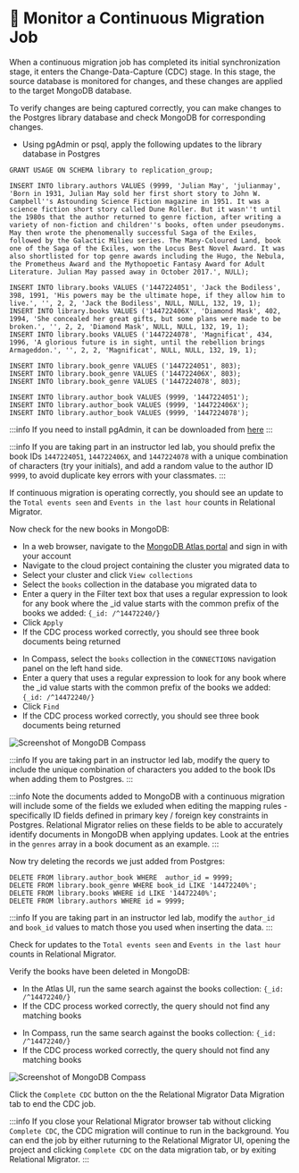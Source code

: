 
# 👐 Monitor a Continuous Migration Job

When a continuous migration job has completed its initial synchronization stage, it enters the Change-Data-Capture (CDC) stage.
In this stage, the source database is monitored for changes, and these changes are applied to the target MongoDB database.

<Screenshot url="http://127.0.0.1:8278" src="img/220-image-012.png" alt="Screenshot of the Data Migration monitoring page" />

To verify changes are being captured correctly, you can make changes to the Postgres library database and check MongoDB for corresponding changes.
- Using pgAdmin or psql, apply the following updates to the library database in Postgres

```
GRANT USAGE ON SCHEMA library to replication_group;

INSERT INTO library.authors VALUES (9999, 'Julian May', 'julianmay', 'Born in 1931, Julian May sold her first short story to John W. Campbell''s Astounding Science Fiction magazine in 1951. It was a science fiction short story called Dune Roller. But it wasn''t until the 1980s that the author returned to genre fiction, after writing a variety of non-fiction and children''s books, often under pseudonyms. May then wrote the phenomenally successful Saga of the Exiles, followed by the Galactic Milieu series. The Many-Coloured Land, book one of the Saga of the Exiles, won the Locus Best Novel Award. It was also shortlisted for top genre awards including the Hugo, the Nebula, the Prometheus Award and the Mythopoetic Fantasy Award for Adult Literature. Julian May passed away in October 2017.', NULL);

INSERT INTO library.books VALUES ('1447224051', 'Jack the Bodiless', 398, 1991, 'His powers may be the ultimate hope, if they allow him to live.', '', 2, 2, 'Jack the Bodiless', NULL, NULL, 132, 19, 1);
INSERT INTO library.books VALUES ('144722406X', 'Diamond Mask', 402, 1994, 'She concealed her great gifts, but some plans were made to be broken.', '', 2, 2, 'Diamond Mask', NULL, NULL, 132, 19, 1);
INSERT INTO library.books VALUES ('1447224078', 'Magnificat', 434, 1996, 'A glorious future is in sight, until the rebellion brings Armageddon.', '', 2, 2, 'Magnificat', NULL, NULL, 132, 19, 1);

INSERT INTO library.book_genre VALUES ('1447224051', 803);
INSERT INTO library.book_genre VALUES ('144722406X', 803);
INSERT INTO library.book_genre VALUES ('1447224078', 803);

INSERT INTO library.author_book VALUES (9999, '1447224051');
INSERT INTO library.author_book VALUES (9999, '144722406X');
INSERT INTO library.author_book VALUES (9999, '1447224078');
```

:::info
If you need to install pgAdmin, it can be downloaded from [here](https://www.pgadmin.org/download/)
:::

:::info
If you are taking part in an instructor led lab, you should prefix the book IDs `1447224051`, `144722406X`, and `1447224078` with a unique combination of characters (try your initials), and add a random value to the author ID `9999`, to avoid duplicate key errors with your classmates.
:::

If continuous migration is operating correctly, you should see an update to the `Total events seen` and `Events in the last hour` counts in Relational Migrator.

<Screenshot url="http://127.0.0.1:8278" src="img/220-image-013.png" alt="Screenshot of the Data Migration monitoring page" />

Now check for the new books in MongoDB:

<Tabs groupId="MongoDB Interfaces Documents Added">
  <TabItem value="Atlas UI" label="Atlas UI">

  - In a web browser, navigate to the [MongoDB Atlas portal](https://cloud.mongodb.com) and sign in with your account
  - Navigate to the cloud project containing the cluster you migrated data to
  - Select your cluster and click `View collections`
  - Select the `books` collection in the database you migrated data to
  - Enter a query in the Filter text box that uses a regular expression to look for any book where the _id value starts with the common prefix of the books we added: `{_id: /^14472240/}`
  - Click `Apply`
  - If the CDC process worked correctly, you should see three book documents being returned

<Screenshot url="http://cloud.mongodb.com" src="/img/220-image-016.png" alt="Screenshot of the Atlas UI" />

  </TabItem>
  <TabItem value="Compass" label="Compass">

  - In Compass, select the `books` collection in the `CONNECTIONS` navigation panel on the left hand side.
  - Enter a query that uses a regular expression to look for any book where the _id value starts with the common prefix of the books we added: `{_id: /^14472240/}`
  - Click `Find`
  - If the CDC process worked correctly, you should see three book documents being returned

![Screenshot of MongoDB Compass](/img/220-image-014.png)

  </TabItem>
</Tabs>

:::info
If you are taking part in an instructor led lab, modify the query to include the unique combination of characters you added to the book IDs when adding them to Postgres.
:::

:::info
Note the documents added to MongoDB with a continuous migration will include some of the fields we exluded when editing the mapping rules - specifically ID fields defined in primary key / foreign key constraints in Postgres. Relational Migrator relies on these fields to be able to accurately identify documents in MongoDB when applying updates. Look at the entries in the `genres` array in a book document as an example.
:::

Now try deleting the records we just added from Postgres:

```
DELETE FROM library.author_book WHERE  author_id = 9999;
DELETE FROM library.book_genre WHERE book_id LIKE '14472240%';
DELETE FROM library.books WHERE id LIKE '14472240%';
DELETE FROM library.authors WHERE id = 9999;
```

:::info
If you are taking part in an instructor led lab, modify the `author_id` and `book_id` values to match those you used when inserting the data.
:::

Check for updates to the `Total events seen` and `Events in the last hour` counts in Relational Migrator.

Verify the books have been deleted in MongoDB:

<Tabs groupId="MongoDB Interfaces Documents Removed">
  <TabItem value="Atlas UI" label="Atlas UI">

  - In the Atlas UI, run the same search against the books collection: `{_id: /^14472240/}`
  - If the CDC process worked correctly, the query should not find any matching books

<Screenshot url="http://cloud.mongodb.com" src="/img/220-image-017.png" alt="Screenshot of the Atlas UI" />

  </TabItem>
  <TabItem value="Compass" label="Compass">

  - In Compass, run the same search against the books collection: `{_id: /^14472240/}`
  - If the CDC process worked correctly, the query should not find any matching books

![Screenshot of MongoDB Compass](/img/220-image-015.png)  

  </TabItem>
</Tabs>

Click the `Complete CDC` button on the the Relational Migrator Data Migration tab to end the CDC job.

:::info
If you close your Relational Migrator browser tab without clicking `Complete CDC`, the CDC migration will continue to run in the background. You can end the job by either ruturning to the Relational Migrator UI, opening the project and clicking `Complete CDC` on the data migration tab, or by exiting Relational Migrator.
:::